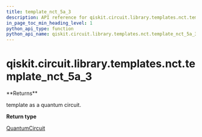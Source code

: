 ```yaml
---
title: template_nct_5a_3
description: API reference for qiskit.circuit.library.templates.nct.template_nct_5a_3
in_page_toc_min_heading_level: 1
python_api_type: function
python_api_name: qiskit.circuit.library.templates.nct.template_nct_5a_3
---
```


<span id="qiskit-circuit-library-templates-nct-template-nct-5a-3" />

# qiskit.circuit.library.templates.nct.template\_nct\_5a\_3

<Function id="qiskit.circuit.library.templates.nct.template_nct_5a_3" isDedicatedPage={true} github="https://github.com/qiskit/qiskit/tree/stable/0.21/qiskit/circuit/library/templates/nct/template_nct_5a_3.py" signature="template_nct_5a_3()">
  **Returns**

  template as a quantum circuit.

  **Return type**

  [QuantumCircuit](qiskit.circuit.QuantumCircuit "qiskit.circuit.QuantumCircuit")
</Function>

